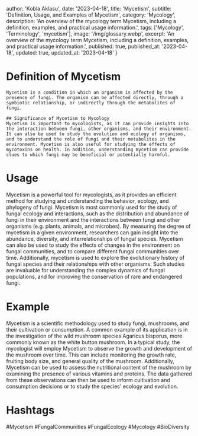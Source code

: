 
  author: 'Kobla Aklasu',
  date: '2023-04-18',
  title: 'Mycetism',
  subtitle: 'Definition, Usage, and Examples of Mycetism',
  category: 'Mycology',
  description: 'An overview of the mycology term Mycetism, including a definition, examples, and practical usage information.',
  tags: ['Mycology', 'Terminology', 'mycetism'],
  image: '/img/glossary.webp',
  excerpt: 'An overview of the mycology term Mycetism, including a definition, examples, and practical usage information.',
  published: true,
  published_at: '2023-04-18',
  updated: true,
  updated_at: '2023-04-18'
}




# Definition of Mycetism
    Mycetism is a condition in which an organism is affected by the presence of fungi. The organism can be affected directly, through a symbiotic relationship, or indirectly through the metabolites of fungi. 
    
    ## Significance of Mycetism to Mycology
    Mycetism is important to mycologists, as it can provide insights into the interaction between fungi, other organisms, and their environment. It can also be used to study the evolution and ecology of organisms, and to understand the role of fungi and their metabolites in the environment. Mycetism is also useful for studying the effects of mycotoxins on health. In addition, understanding mycetism can provide clues to which fungi may be beneficial or potentially harmful.

# Usage

Mycetism is a powerful tool for mycologists, as it provides an efficient method for studying and understanding the behavior, ecology, and phylogeny of fungi. Mycetism is most commonly used for the study of fungal ecology and interactions, such as the distribution and abundance of fungi in their environment and the interactions between fungi and other organisms (e.g. plants, animals, and microbes). By measuring the degree of mycetism in a given environment, researchers can gain insight into the abundance, diversity, and interrelationships of fungal species. Mycetism can also be used to study the effects of changes in the environment on fungal communities, and to compare different fungal communities over time. Additionally, mycetism is used to explore the evolutionary history of fungal species and their relationships with other organisms. Such studies are invaluable for understanding the complex dynamics of fungal populations, and for improving the conservation of rare and endangered fungi.

# Example

Mycetism is a scientific methodology used to study fungi, mushrooms, and their cultivation or consumption. A common example of its application is in the investigation of the wild mushroom species Agaricus bisporus, more commonly known as the white button mushroom. In a typical study, the mycologist will employ Mycetism to observe the growth and development of the mushroom over time. This can include monitoring the growth rate, fruiting body size, and general quality of the mushroom. Additionally, Mycetism can be used to assess the nutritional content of the mushroom by examining the presence of various vitamins and proteins. The data gathered from these observations can then be used to inform cultivation and consumption decisions or to study the species' ecology and evolution.

# Hashtags

#Mycetism #FungalCommunities #FungalEcology #Mycology #BioDiversity

